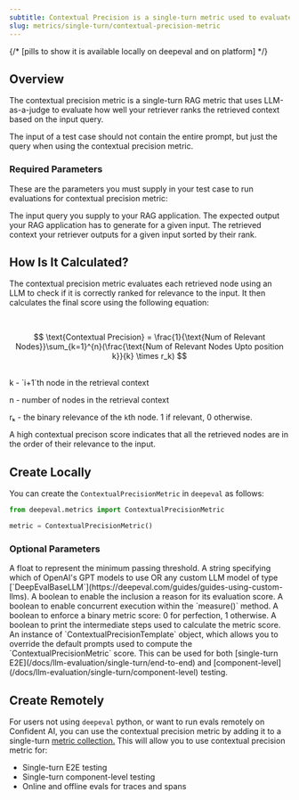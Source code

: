 ```yaml
---
subtitle: Contextual Precision is a single-turn metric used to evaluate a RAG retriever
slug: metrics/single-turn/contextual-precision-metric
---
```


{/* [pills to show it is available locally on deepeval and on platform] */}

## Overview

The contextual precision metric is a single-turn RAG metric that uses LLM-as-a-judge to evaluate how well your retriever ranks the retrieved context based on the input query.

<Warning>

The input of a test case should not contain the entire prompt, but just the query when using the contextual precision metric.

</Warning>

### Required Parameters

These are the parameters you must supply in your test case to run evaluations for contextual precision metric:

<ParamField path="input" type="string" required>
  The input query you supply to your RAG application.
</ParamField>
<ParamField path="expected_output" type="string" required>
  The expected output your RAG application has to generate for a given input.
</ParamField>
<ParamField path="retrieval_context" type="list of string" required>
  The retrieved context your retriever outputs for a given input sorted by their rank.
</ParamField>

## How Is It Calculated?

The contextual precision metric evaluates each retrieved node using an LLM to check if it is correctly ranked for relevance to the input. It then calculates the final score using the following equation:

<br />

$$
\text{Contextual Precision} = \frac{1}{\text{Num of Relevant Nodes}}\sum_{k=1}^{n}(\frac{\text{Num of Relevant Nodes Upto position k}}{k} \times r_k)
$$

<br />

<Info>
k - `i+1`th node in the retrieval context

n - number of nodes in the retrieval context

rₖ - the binary relevance of the `k`th node. 1 if relevant, 0 otherwise.
</Info>

A high contextual precison score indicates that all the retrieved nodes are in the order of their relevance to the input.

## Create Locally

You can create the `ContextualPrecisionMetric` in `deepeval` as follows:

```python
from deepeval.metrics import ContextualPrecisionMetric

metric = ContextualPrecisionMetric()
```

### Optional Parameters

<ParamField path="threshold" type="number" default={0.5}>
  A float to represent the minimum passing threshold.
</ParamField>
<ParamField path="model" type="string | Object" default="gpt-4.1">
  A string specifying which of OpenAI's GPT models to use OR any custom LLM
  model of type
  [`DeepEvalBaseLLM`](https://deepeval.com/guides/guides-using-custom-llms).
</ParamField>
<ParamField path="include_reason" type="boolean" default={"true"}>
  A boolean to enable the inclusion a reason for its evaluation score.
</ParamField>
<ParamField path="async_mode" type="boolean" default={"true"}>
  A boolean to enable concurrent execution within the `measure()` method.
</ParamField>
<ParamField path="strict_mode" type="boolean" default={"false"}>
  A boolean to enforce a binary metric score: 0 for perfection, 1 otherwise.
</ParamField>
<ParamField path="verbose_mode" type="boolean" default={"false"}>
  A boolean to print the intermediate steps used to calculate the metric score.
</ParamField>
<ParamField
  path="evaluation_template"
  type="ContextualPrecisionTemplate"
  default={"deepeval's template"}
>
  An instance of `ContextualPrecisionTemplate` object, which allows you to
  override the default prompts used to compute the `ContextualPrecisionMetric`
  score.
</ParamField>

<Success>
  This can be used for both [single-turn
  E2E](/docs/llm-evaluation/single-turn/end-to-end) and
  [component-level](/docs/llm-evaluation/single-turn/component-level) testing.
</Success>

## Create Remotely

For users not using `deepeval` python, or want to run evals remotely on Confident AI, you can use the contextual precision metric by adding it to a single-turn [metric collection.](/metrics/metric-collections) This will allow you to use contextual precision metric for:

- Single-turn E2E testing
- Single-turn component-level testing
- Online and offline evals for traces and spans
